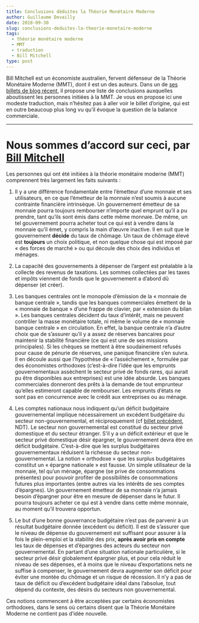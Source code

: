 ```yaml
---
title: Conclusions déduites la Théorie Monétaire Moderne
author: Guillaume Devailly
date: 2018-09-30
slug: conclusions-deduites-la-theorie-monetaire-moderne
tags:
  - théorie monétaire moderne
  - MMT
  - traduction
  - Bill Mitchell
type: post
---
```


Bill Mitchell est un économiste australien, fervent défenseur de la Théorie Monétaire Moderne (MMT),
dont il est un des auteurs.
Dans un de [ses billets de blog récent](http://bilbo.economicoutlook.net/blog/?p=40433),
il propose une liste de conclusions auxquelles aboutissent
les personnes initiées à la MMT. Je vous en propose ici une modeste traduction, mais n'hésitez pas à aller
voir le billet d'origine, qui est en outre beaucoup plus long vu qu'il évoque la question de la balance commerciale.

---

# Nous sommes d'accord sur ceci, par [Bill Mitchell](http://bilbo.economicoutlook.net/blog/?p=40433)

Les personnes qui ont été initiées à la théorie monétaire moderne (MMT) comprennent très largement les faits suivants :

1.	Il y a une différence fondamentale entre l'émetteur d’une monnaie et ses utilisateurs,
en ce que l’émetteur de la monnaie n’est soumis à aucune contrainte financière intrinsèque.
Un gouvernement émetteur de sa monnaie pourra toujours rembourser n’importe quel emprunt qu'il a pu prendre,
tant qu'ils sont émis dans cette même monnaie.
De même, un tel gouvernement pourra acheter tout ce qui est à vendre dans la monnaie qu’il émet,
y compris la main d’œuvre inactive.
Il en suit que le gouvernement **décide** du taux de chômage. 
Un taux de chômage élevé est **toujours** un choix politique, et non quelque chose qui est imposé par 
« des forces de marché » ou qui découle des choix des individus et ménages.

2.	La capacité des gouvernements à dépenser de l’argent est préalable à la collecte des revenus de taxations.
Les sommes collectées par les taxes et impôts viennent de fonds que le gouvernement a d’abord dû dépenser (et créer).

3.	Les banques centrales ont le monopole d’émission de la « monnaie de banque centrale »,
tandis que les banques commerciales émettent de la « monnaie de banque » d’une frappe de clavier,
par « extension du bilan ».
Les banques centrales décident du taux d’intérêt, mais ne peuvent contrôler la masse monétaire totale,
ni même le volume de « monnaie banque centrale » en circulation.
En effet, la banque centrale n’a d’autre choix que de s’assurer qu’il y a assez de réserves bancaires
pour maintenir la stabilité financière (ce qui est une de ses missions principales).
Si les chèques se mettent à être soudainement refusés pour cause de pénurie de réserves,
une panique financière s’en suivra.
Il en découle aussi que l’hypothèse de « l’asséchement », formulée par des économistes orthodoxes
(c’est-à-dire l’idée que les emprunts gouvernementaux assèchent le secteur privé de fonds rares,
qui aurait pu être disponibles aux entreprises) est une idée absurde.
Les banques commerciales donneront des prêts à la demande de tout emprunteur qu’elles estimeront capable de rembourser.
Les emprunts d’états ne sont pas en concurrence avec le crédit aux entreprises ou au ménage.

4.	Les comptes nationaux nous indiquent qu’un déficit budgétaire gouvernemental implique
nécessairement un excédent budgétaire du secteur non-gouvernemental,
et réciproquement (cf [billet précédent](https://amatmacro.netlify.com/billet/l-approche-comptable/), NDT).
Le secteur non gouvernemental est constitué du secteur privé domestique et du secteur étranger.
S’il y a un déficit extérieur et que le secteur privé domestique désir épargner,
le gouvernement devra être en déficit budgétaire.
C’est-à-dire que les surplus budgétaires gouvernementaux réduisent la richesse du secteur non-gouvernemental.
La notion « orthodoxe » que les surplus budgétaires constitut un « épargne nationale » est fausse.
Un simple utilisateur de la monnaie, tel qu’un ménage, épargne (se prive de consommations présentes)
pour pouvoir profiter de possibilités de consommations futures plus importantes
(entre autres via les intérêts de ses comptes d’épargnes).
Un gouvernement émetteur de sa monnaie n’a jamais besoin d’épargner pour être en mesure de dépenser dans le futur.
Il pourra toujours acheter ce qui est à vendre dans cette même monnaie, au moment qu’il trouvera opportun.

5.	Le but d’une bonne gouvernance budgétaire n’est pas de parvenir à un résultat budgétaire donnée (excédent ou déficit).
Il est de s’assurer que le niveau de dépense du gouvernement est suffisant pour assurer
à la fois le plein-emploi et la stabilité des prix, **après avoir pris en compte** les taux de dépenses
et d’épargnes des acteurs du secteur non gouvernemental.
En partant d’une situation nationale particulière, si le secteur privé désir globalement épargner plus,
et pour cela réduit le niveau de ses dépenses, et à moins que le niveau d’exportations nets ne suffise à compenser,
le gouvernement devra augmenter son déficit pour éviter une montée du chômage et un risque de récession.
Il n’y a pas de taux de déficit ou d’excédent budgétaire idéal dans l’absolue,
tout dépend du contexte, des désirs du secteurs non gouvernemental.

Ces notions commencent à être acceptées par certains économistes orthodoxes, dans le sens où certains disent que la Théorie Monétaire Moderne ne contient pas d’idée nouvelle.
